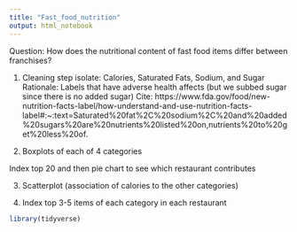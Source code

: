 ```yaml
---
title: "Fast_food_nutrition"
output: html_notebook
---
```


Question: How does the nutritional content of fast food items differ between franchises?

1. Cleaning step isolate: Calories, Saturated Fats, Sodium, and Sugar
Rationale:  Labels that have adverse health affects (but we subbed sugar since there is no added sugar)
Cite: https://www.fda.gov/food/new-nutrition-facts-label/how-understand-and-use-nutrition-facts-label#:~:text=Saturated%20fat%2C%20sodium%2C%20and%20added%20sugars%20are%20nutrients%20listed%20on,nutrients%20to%20get%20less%20of.

2. Boxplots of each of 4 categories

Index top 20 and then pie chart to see which restaurant contributes

3. Scatterplot (association of calories to the other categories)

4. Index top 3-5 items of each category in each restaurant


```r
library(tidyverse)
```


